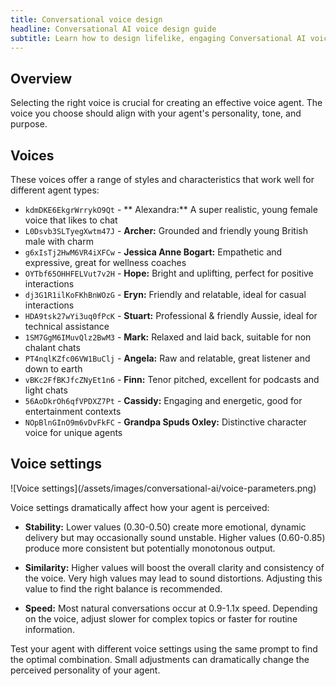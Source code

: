 ```yaml
---
title: Conversational voice design
headline: Conversational AI voice design guide
subtitle: Learn how to design lifelike, engaging Conversational AI voices
---
```


## Overview

Selecting the right voice is crucial for creating an effective voice agent. The voice you choose should align with your agent's personality, tone, and purpose.

## Voices

These voices offer a range of styles and characteristics that work well for different agent types:

- `kdmDKE6EkgrWrrykO9Qt` - ** Alexandra:** A super realistic, young female voice that likes to chat
- `L0Dsvb3SLTyegXwtm47J` - **Archer:** Grounded and friendly young British male with charm
- `g6xIsTj2HwM6VR4iXFCw` - **Jessica Anne Bogart:** Empathetic and expressive, great for wellness coaches
- `OYTbf65OHHFELVut7v2H` - **Hope:** Bright and uplifting, perfect for positive interactions
- `dj3G1R1ilKoFKhBnWOzG` - **Eryn:** Friendly and relatable, ideal for casual interactions
- `HDA9tsk27wYi3uq0fPcK` - **Stuart:** Professional & friendly Aussie, ideal for technical assistance
- `1SM7GgM6IMuvQlz2BwM3` - **Mark:** Relaxed and laid back, suitable for non chalant chats
- `PT4nqlKZfc06VW1BuClj` - **Angela:** Raw and relatable, great listener and down to earth
- `vBKc2FfBKJfcZNyEt1n6` - **Finn:** Tenor pitched, excellent for podcasts and light chats
- `56AoDkrOh6qfVPDXZ7Pt` - **Cassidy:** Engaging and energetic, good for entertainment contexts
- `NOpBlnGInO9m6vDvFkFC` - **Grandpa Spuds Oxley:** Distinctive character voice for unique agents

## Voice settings

<Frame background="subtle">
  ![Voice settings](/assets/images/conversational-ai/voice-parameters.png)
</Frame>

Voice settings dramatically affect how your agent is perceived:

- **Stability:** Lower values (0.30-0.50) create more emotional, dynamic delivery but may occasionally sound unstable. Higher values (0.60-0.85) produce more consistent but potentially monotonous output.

- **Similarity:** Higher values will boost the overall clarity and consistency of the voice. Very high values may lead to sound distortions. Adjusting this value to find the right balance is recommended.

- **Speed:** Most natural conversations occur at 0.9-1.1x speed. Depending on the voice, adjust slower for complex topics or faster for routine information.

<Tip>
  Test your agent with different voice settings using the same prompt to find the optimal
  combination. Small adjustments can dramatically change the perceived personality of your agent.
</Tip>
